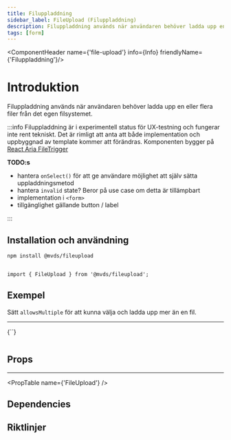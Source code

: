 ```yaml
---
title: Filuppladdning
sidebar_label: FileUpload (Filuppladdning)
description: Filuppladdning används när användaren behöver ladda upp en eller flera filer från det egen filsystemet.
tags: [form]
---
```




<ComponentHeader name={'file-upload'}  info={Info} friendlyName={'Filuppladdning'}/>

# Introduktion
Filuppladdning används när användaren behöver ladda upp en eller flera filer från det egen filsystemet.

:::info
Filuppladdning är i experimentell status för UX-testning och fungerar inte rent tekniskt. Det är rimligt att anta att både implementation och uppbyggnad av template kommer att förändras.
Komponenten bygger på [React Aria FileTrigger](https://react-spectrum.adobe.com/react-aria/FileTrigger.html)

**TODO:s**

- hantera `onSelect()` för att ge användare möjlighet att själv sätta uppladdningsmetod
- hantera `invalid` state? Beror på use case om detta är tillämpbart
- implementation i `<form>`
- tillgänglighet gällande button / label

:::



## Installation och användning

```bash npm2yarn
npm install @mvds/fileupload
```

```tsx

import { FileUpload } from '@mvds/fileupload';

```

## Exempel

Sätt `allowsMultiple` för att kunna välja och ladda upp mer än en fil.

---

<div className={'code-card'}>
  <CodeBlock
    language={'tsx'}
  >{`<FileUpload allowsMultiple label={'Etikett'} description={'Beskrivning'}/>`}</CodeBlock>
  <FileUpload allowsMultiple label={'Etikett'} description={'Beskrivning'} />
</div>

```tsx

```

## Props

---

<PropTable name={'FileUpload'} />

## Dependencies

<ComponentFooter info={Info}/>

## Riktlinjer
